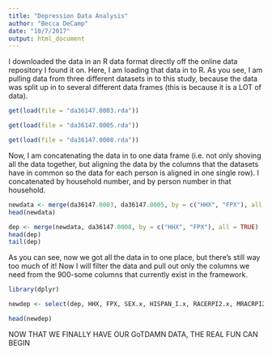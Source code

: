 ```yaml
---
title: "Depression Data Analysis"
author: "Becca DeCamp"
date: "10/7/2017"
output: html_document
---
```


I downloaded the data in an R data format directly off the online data repository I found it on. Here, I am loading that data in to R. As you see, I am pulling data from three different datasets in to this study, because the data was split up in to several different data frames (this is because it is a LOT of data). 

```r
get(load(file = "da36147.0003.rda"))

get(load(file = "da36147.0005.rda"))

get(load(file = "da36147.0008.rda"))

```

Now, I am concatenating the data in to one data frame (i.e. not only shoving all the data together, but aligning the data by the columns that the datasets have in common so the data for each person is aligned in one single row). I concatenated by household number, and by person number in that household. 
```r

newdata <- merge(da36147.0003, da36147.0005, by = c("HHX", "FPX"), all = TRUE)
head(newdata)

dep <- merge(newdata, da36147.0008, by = c("HHX", "FPX"), all = TRUE)
head(dep)
tail(dep)

```

As you can see, now we got all the data in to one place, but there's still way too much of it! Now I will filter the data and pull out only the columns we need from the 900-some columns that currently exist in the framework. 

```r
library(dplyr)

newdep <- select(dep, HHX, FPX, SEX.x, HISPAN_I.x, RACERPI2.x, MRACRPI2.x, MRACBPI2.x, RACRECI3, HISCODI3, AGE_P.x, MHIBOY2, MHIGRL2, CMHAGF15, RSCL2_E2, RSCL3_E3, PRESCP6M, PRESHELP, ANX_1, ANX_2, ANX_3R, DEP_1, DEP_2, DEP_3R)

head(newdep)
```

NOW THAT WE FINALLY HAVE OUR GoTDAMN DATA, THE REAL FUN CAN BEGIN

